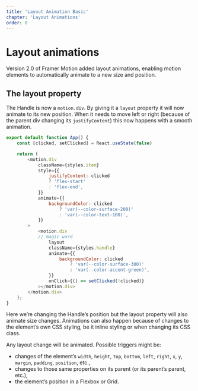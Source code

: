 ```yaml
---
title: 'Layout Animation Basic'
chapter: 'Layout Animations'
order: 0
---
```


# Layout animations
Version 2.0 of Framer Motion added layout animations, enabling motion elements to automatically animate to a new size and position.


<LayoutAnimationBasic />


## The layout property
The Handle is now a `motion.div`. By giving it a `layout` property it will now animate to its new position. When it needs to move left or right (because of the parent div changing its `justifyContent`) this now happens with a smooth animation.


```js  
export default function App() {
    const [clicked, setClicked] = React.useState(false)

    return (
        <motion.div
            className={styles.item}
            style={{
                justifyContent: clicked 
                ? 'flex-start' 
                : 'flex-end',
            }}
            animate={{
                backgroundColor: clicked
                    ? 'var(--color-surface-200)'
                    : 'var(--color-text-100)',
            }}
        >
            <motion.div
            // magic word
                layout
                className={styles.handle}
                animate={{
                    backgroundColor: clicked
                        ? 'var(--color-surface-300)'
                        : 'var(--color-accent-green)',
                }}
                onClick={() => setClicked(!clicked)}
            ></motion.div>
        </motion.div>
    );
} 
```

Here we’re changing the Handle’s position but the layout property will also animate size changes. Animations can also happen because of changes to the element’s own CSS styling, be it inline styling or when changing its CSS class.

Any layout change will be animated. Possible triggers might be:

- changes of the element’s `width`, `height`, `top`, `bottom`, `left`, `right`, `x`, `y`, `margin`, `padding`, `position`, etc.,
- changes to those same properties on its parent (or its parent’s parent, etc.),
- the element’s position in a Flexbox or Grid.